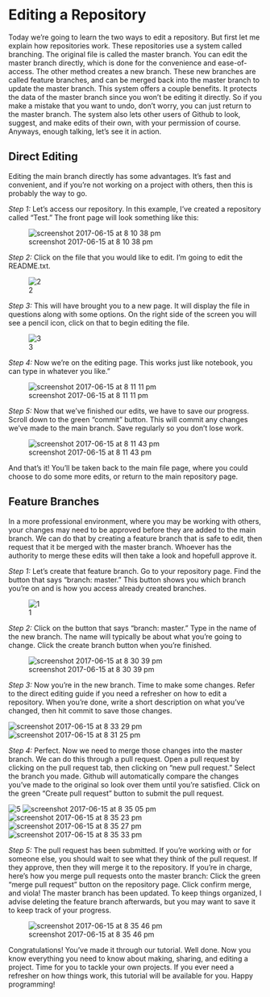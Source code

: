# Editing a Repository
Today we're going to learn the two ways to edit a repository.  But first let me explain how repositories work.  These repositories use a system called branching.  The original file is called the master branch.  You can edit the master branch directly, which is done for the convenience and ease-of-access.  The other method creates a new branch.  These new branches are called feature branches, and can be merged back into the master branch to update the master branch.  This system offers a couple benefits.  It protects the data of the master branch since you won't be editing it directly.  So if you make a mistake that you want to undo, don't worry, you can just return to the master branch.  The system also lets other users of Github to look, suggest, and make edits of their own, with your permission of course.  Anyways, enough talking, let's see it in action.

## Direct Editing

Editing the main branch directly has some advantages.  It's fast and convenient, and if you're not working on a project with others, then this is probably the way to go.

*Step 1:* Let's access our repository.  In this example, I've created a repository called "Test."  The front page will look something like this:

![screenshot 2017-06-15 at 8 10 38 pm](https://user-images.githubusercontent.com/28197711/27206903-7d7be1fa-5208-11e7-9eb8-010df4405a2d.png)

*Step 2:* Click on the file that you would like to edit.  I'm going to edit the README.txt.

![2](https://user-images.githubusercontent.com/28197711/27206965-1b41a51e-5209-11e7-9388-044493ae5d98.png)

*Step 3:* This will have brought you to a new page.  It will display the file in questions along with some options.  On the right side of the screen you will see a pencil icon, click on that to begin editing the file.

![3](https://user-images.githubusercontent.com/28197711/27206969-1e2abe64-5209-11e7-94ef-b0b71b205a0b.png)

*Step 4:* Now we're on the editing page.  This works just like notebook, you can type in whatever you like."

![screenshot 2017-06-15 at 8 11 11 pm](https://user-images.githubusercontent.com/28197711/27206976-239fad14-5209-11e7-94fb-16992ea1c40c.png)

*Step 5:* Now that we've finished our edits, we have to save our progress.  Scroll down to the green "commit" button.  This will commit any changes we've made to the main branch.  Save regularly so you don't lose work.

![screenshot 2017-06-15 at 8 11 43 pm](https://user-images.githubusercontent.com/28197711/27206981-269b84f2-5209-11e7-9ddf-e93fbfbcacc5.png)

And that's it!  You'll be taken back to the main file page, where you could choose to do some more edits, or return to the main repository page.

## Feature Branches

In a more professional environment, where you may be working with others, your changes may need to be approved before they are added to the main branch.  We can do that by creating a feature branch that is safe to edit, then request that it be merged with the master branch.  Whoever has the authority to merge these edits will then take a look and hopefull approve it.

*Step 1:* Let's create that feature branch.  Go to your repository page.  Find the button that says "branch: master."  This button shows you which branch you're on and is how you access already created branches.

![1](https://user-images.githubusercontent.com/28197711/27207856-d5ed930e-520f-11e7-8234-3ea27d494519.png)

*Step 2:* Click on the button that says "branch: master." Type in the name of the new branch.  The name will typically be about what you're going to change.  Click the create branch button when you're finished.

![screenshot 2017-06-15 at 8 30 39 pm](https://user-images.githubusercontent.com/28197711/27207862-e52ea56a-520f-11e7-9b21-c2115aede558.png)

*Step 3:* Now you're in the new branch.  Time to make some changes.  Refer to the direct editing guide if you need a refresher on how to edit a repository.  When you're done, write a short description on what you've changed, then hit commit to save those changes.

![screenshot 2017-06-15 at 8 33 29 pm](https://user-images.githubusercontent.com/28197711/27207877-00492b04-5210-11e7-9403-4c80d209523f.png)
![screenshot 2017-06-15 at 8 31 25 pm](https://user-images.githubusercontent.com/28197711/27207873-fbd6ae34-520f-11e7-981e-56927d120030.png)

*Step 4:* Perfect.  Now we need to merge those changes into the master branch.  We can do this through a pull request.  Open a pull request by clicking on the pull request tab, then clicking on "new pull request."  Select the branch you made.  Github will automatically compare the changes you've made to the original so look over them until you're satisfied.  Click on the green "Create pull request" button to submit the pull request.

![5](https://user-images.githubusercontent.com/28197711/27207897-37e9bb1e-5210-11e7-9fdb-c18c7efbace2.png)
![screenshot 2017-06-15 at 8 35 05 pm](https://user-images.githubusercontent.com/28197711/27207910-4073f2ae-5210-11e7-8f05-44cc4d2afa33.png)
![screenshot 2017-06-15 at 8 35 23 pm](https://user-images.githubusercontent.com/28197711/27207962-9753a178-5210-11e7-9839-8fb5f54ac159.png)
![screenshot 2017-06-15 at 8 35 27 pm](https://user-images.githubusercontent.com/28197711/27207968-a2ed40e8-5210-11e7-8a82-c50029dfc8c0.png)
![screenshot 2017-06-15 at 8 35 33 pm](https://user-images.githubusercontent.com/28197711/27207970-a7e67dd0-5210-11e7-8018-73a69d6c0e38.png)

*Step 5:* The pull request has been submitted.  If you're working with or for someone else, you should wait to see what they think of the pull request.  If they approve, then they will merge it to the repository.  If you're in charge, here's how you merge pull requests onto the master branch: Click the green "merge pull request" button on the repository page.  Click confirm merge, and viola!  The master branch has been updated.  To keep things organized, I advise deleting the feature branch afterwards, but you may want to save it to keep track of your progress.

![screenshot 2017-06-15 at 8 35 46 pm](https://user-images.githubusercontent.com/28197711/27207978-c271d924-5210-11e7-8be9-0dffe4a524ad.png)

Congratulations!  You've made it through our tutorial.  Well done.  Now you know everything you need to know about making, sharing, and editing a project.  Time for you to tackle your own projects. If you ever need a refresher on how things work, this tutorial will be available for you.  Happy programming!

